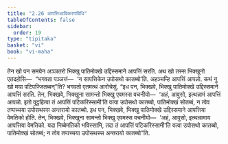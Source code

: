 ```yaml
---
title: "2.26 आपत्तिआविकरणविधि"
tableOfContents: false
sidebar:
  order: 19
type: "tipitaka"
basket: "vi"
book: "vi-maha"
---
```



<DynamicBreadcrumb />

<Division number="170" book="vi-maha">

<Paragraph number="714" book="vi-maha">
तेन खो पन समयेन अञ्ञतरो भिक्खु पातिमोक्खे उद्दिस्समाने आपत्तिं सरति. अथ खो तस्स भिक्खुनो एतदहोसि—  “भगवता पञ्ञत्तं—  ‘न सापत्तिकेन उपोसथो कातब्बो’ति. अहञ्चम्हि आपत्तिं आपन्नो. कथं नु खो मया पटिपज्जितब्बन्”ति? भगवतो एतमत्थं आरोचेसुं.
</Paragraph>

<Paragraph number="715" book="vi-maha">
“इध पन, भिक्खवे, भिक्खु पातिमोक्खे उद्दिस्समाने आपत्तिं सरति. तेन, भिक्खवे, भिक्खुना सामन्तो भिक्खु एवमस्स वचनीयो—  ‘अहं, आवुसो, इत्थन्नामं आपत्तिं आपन्नो. इतो वुट्ठहित्वा तं आपत्तिं पटिकरिस्सामी’ति वत्वा उपोसथो कातब्बो, पातिमोक्खं सोतब्बं, न त्वेव तप्पच्चया उपोसथस्स अन्तरायो कातब्बो.
</Paragraph>

<Paragraph number="716" book="vi-maha">
इध पन, भिक्खवे, भिक्खु पातिमोक्खे उद्दिस्समाने आपत्तिया वेमतिको होति. तेन, भिक्खवे, भिक्खुना सामन्तो भिक्खु एवमस्स वचनीयो—  ‘अहं, आवुसो, इत्थन्नामाय आपत्तिया वेमतिको. यदा निब्बेमतिको भविस्सामि, तदा तं आपत्तिं पटिकरिस्सामी’ति वत्वा उपोसथो कातब्बो, पातिमोक्खं सोतब्बं; न त्वेव तप्पच्चया उपोसथस्स अन्तरायो कातब्बो”ति.
</Paragraph>
</Division>